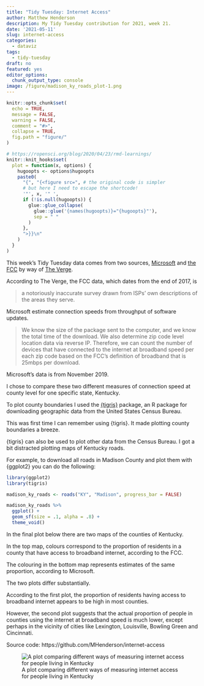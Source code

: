 ```yaml
---
title: "Tidy Tuesday: Internet Access"
author: Matthew Henderson
description: My Tidy Tuesday contribution for 2021, week 21.
date: '2021-05-11'
slug: internet-access
categories:
  - dataviz
tags:
  - tidy-tuesday
draft: no
featured: yes
editor_options: 
  chunk_output_type: console
image: /figure/madison_ky_roads_plot-1.png
---
```


```r
knitr::opts_chunk$set(
  echo = TRUE,
  message = FALSE,
  warning = FALSE,
  comment = "#>",
  collapse = TRUE,
  fig.path = "figure/"
)

# https://ropensci.org/blog/2020/04/23/rmd-learnings/
knitr::knit_hooks$set(
  plot = function(x, options) {
    hugoopts <- options$hugoopts
    paste0(
      "{", "{<figure src=", # the original code is simpler
      # but here I need to escape the shortcode!
      '"', x, '" ',
      if (!is.null(hugoopts)) {
        glue::glue_collapse(
          glue::glue('{names(hugoopts)}="{hugoopts}"'),
          sep = " "
        )
      },
      ">}}\n"
    )
  }
)
```

This week's Tidy Tuesday data comes from two sources,
[Microsoft](https://github.com/microsoft/USBroadbandUsagePercentages)
and
[the FCC](https://www.fcc.gov/document/broadband-deployment-report-digital-divide-narrowing-substantially-0)
by way of
[The Verge](https://www.theverge.com/22418074/broadband-gap-america-map-county-microsoft-data).

According to The Verge,
the FCC data,
which dates from
the end of 2017,
is

> a notoriously inaccurate survey drawn from ISPs’
> own descriptions of the areas they serve.

Microsoft estimate
connection speeds
from throughput of
software updates.

> We know the size of the package sent to the computer,
> and we know the total time of the download. We also
> determine zip code level location data via reverse IP.
> Therefore, we can count the number of devices that have
> connected to the internet at broadband speed per each
> zip code based on the FCC’s definition of broadband
> that is 25mbps per download.

Microsoft's data is from
November 2019.

I chose
to compare these two
different measures
of connection speed
at county level
for one specific state,
Kentucky.

To plot county boundaries
I used the
[{tigris}](https://cran.r-project.org/web/packages/tigris/index.html)
package,
an R package
for downloading geographic data
from the
United States Census Bureau.

This was first time
I can remember
using {tigris}.
It made plotting
county boundaries
a breeze.

{tigris} can also
be used to plot
other data from the Census Bureau.
I got a bit
distracted plotting maps
of Kentucky roads.

For example,
to download all
roads in Madison County
and plot them with {ggplot2}
you can do the following:

```r
library(ggplot2)
library(tigris)

madison_ky_roads <- roads("KY", "Madison", progress_bar = FALSE)

madison_ky_roads %>%
  ggplot() +
  geom_sf(size = .1, alpha = .8) +
  theme_void()
```

In the final plot below there
are two maps of the
counties of Kentucky.

In the top map,
colours correspond
to the proportion of residents
in a county that have
access to broadband internet,
according to the FCC.

The colouring in the
bottom map
represents estimates
of the same proportion,
according to Microsoft.

The two plots
differ substantially.

According to the first plot,
the proportion of residents
having access to broadband internet
appears to be high
in most counties.

However,
the second plot
suggests that the
actual proportion
of people in counties
using the internet
at broadband speed
is much lower,
except perhaps in the vicinity
of cities like
Lexington,
Louisville,
Bowling Green
and Cincinnati.

Source code: https://github.com/MHenderson/internet-access

![A plot comparing different ways of measuring internet access for people living in Kentucky](https://raw.githubusercontent.com/MHenderson/internet-access/master/internet-access.png)
